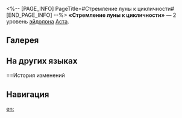 <%-- [PAGE_INFO]
PageTitle=#Стремление луны к цикличности#
[END_PAGE_INFO] --%>
{{Эйдолон Инфобокс
|Название         = Стремление луны к цикличности
|Изображение      = Эйдолон Стремление луны к цикличности.png
|Персонаж         = Аста
|Уровень          = 2
|Длительность     = 
|Описание         = После использования сверхспособности уровень Заряда Асты не уменьшается в следующем ходе.
|Свойство1        = 
|Масштабирование1 = 
}}
'''«Стремление луны к цикличности»''' — 2 уровень [[эйдолон]]а [[Аста]].

==Галерея==
{{Галерея|position=left|captionalign=center
|Персонаж Аста Эйдолон 2.png|Осколок Эйдолона
}}

==На других языках==
{{На других языках
|en   = Moon Speaks in Wax and Wane
|zhs  = 月见圆缺之意
|zht  = 月見圓缺之意
|ja   = {{Rubi|月|つき}}は{{Rubi|盈虚|えいきょ}}の{{Rubi|意|い}}を{{Rubi|現|あらわ}}す
|ko   = 차고 기운 달의 뜻
|es   = La luna entiende sus ciclos
|fr   = Aléas des cycles de la lune
|ru   = Стремление луны к цикличности
|th   = Moon Speaks in Wax and Wane
|vi   = Vầng Trăng Khi Tròn Khi Khuyết
|de   = Der Mond versteht seinen Zyklus
|id   = Moon Speaks in Wax and Wane
|pt   = A Lua Fala com Uma Voz Inconstante
}}

==История изменений
{{История изменений|3.5}}

==Навигация==
{{Навык Навбокс|Аста}}

[[en:]]